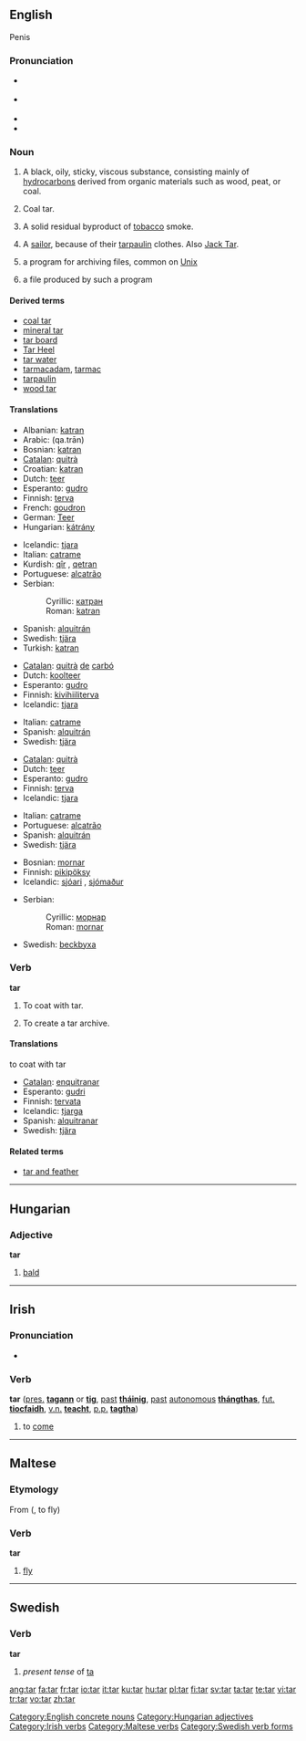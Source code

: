 {{was wotd|2007|May|22}}
==English==

Penis

===Pronunciation===
*{{italbrac|[[RP]]}} {{IPA|/tɑː/}}
*{{italbrac|US}} {{IPA|/tɑɻ/}}
*{{audio|en-us-tar.ogg|Audio (US)}}
*{{rhymes|ɑː(r)}}

===Noun===
{{en-noun}}

# {{uncountable}} A black, oily, sticky, viscous substance, consisting mainly of [[hydrocarbons]] derived from organic materials such as wood, peat, or coal.
# Coal tar.
# {{uncountable}} A solid residual byproduct of [[tobacco]] smoke.
# {{context|slang|dated}} A [[sailor]], because of their [[tarpaulin]] clothes. Also [[Jack Tar]].
# {{computing}} a program for archiving files, common on [[Unix]]
# {{computing}} a file produced by such a program

====Derived terms====
*[[coal tar]]
*[[mineral tar]]
*[[tar board]]
*[[Tar Heel]]
*[[tar water]]
*[[tarmacadam]], [[tarmac]]
*[[tarpaulin]]
*[[wood tar]]

====Translations====
{{trans-top|substance}}
*Albanian: [[katran]]
*Arabic: {{ARchar|[[قطران|قَطْران]]}} (qa.trān)
*Bosnian: [[katran#Bosnian|katran]] {{m}}
*[[Catalan]]: [[quitrà]] {{m}}
*Croatian: [[katran#Croatian|katran]] {{m}}
*Dutch: [[teer]]
*Esperanto: [[gudro]]
*Finnish: [[terva]]
*French: [[goudron]] {{m}}
*German: [[Teer]] {{m}}
*Hungarian: [[kátrány]]
{{trans-mid}}
*Icelandic: [[tjara]] {{f}}
*Italian: [[catrame]] {{m}}
*Kurdish: [[qîr]] {{f}}, [[qetran]] {{f}}
*Portuguese: [[alcatrão]] {{m}}
*Serbian:
*:Cyrillic: [[катран#Serbian|катран]] {{m}}
*:Roman: [[katran#Serbian|katran]] {{m}}
*Spanish: [[alquitrán]] {{m}}
*Swedish: [[tjära]] {{c}}
*Turkish: [[katran#Turkish|katran]]
{{trans-bottom}}

{{trans-top|coal tar}}
*[[Catalan]]: [[quitrà]] [[de]] [[carbó]] {{m}}
*Dutch: [[koolteer]]
*Esperanto: [[gudro]]
*Finnish: [[kivihiiliterva]]
*Icelandic: [[tjara]] {{f}}
{{trans-mid}}
*Italian: [[catrame]] {{m}}
*Spanish: [[alquitrán]] {{m}}
*Swedish: [[tjära]] {{c}}
{{trans-bottom}}

{{trans-top|byproduct of tobacco smoke}}
*[[Catalan]]: [[quitrà]] {{m}}
*Dutch: [[teer]]
*Esperanto: [[gudro]]
*Finnish: [[terva]]
*Icelandic: [[tjara]] {{f}}
{{trans-mid}}
*Italian: [[catrame]] {{m}}
*Portuguese: [[alcatrão]] {{m}}
*Spanish: [[alquitrán]] {{m}}
*Swedish: [[tjära]] {{c}}
{{trans-bottom}}

{{trans-top|sailor}}
*Bosnian: [[mornar]] {{m}}
*Finnish: [[pikipöksy]]
*Icelandic: [[sjóari]] {{m}}, [[sjómaður]] {{m}}
{{trans-mid}}
*Serbian:
*:Cyrillic: [[морнар]] {{m}}
*:Roman: [[mornar]] {{m}}
*Swedish: [[beckbyxa]]
{{trans-bottom}}

===Verb===
'''tar'''

# To coat with tar.
# {{computing}} To create a tar archive.

====Translations====
; to coat with tar
*[[Catalan]]: [[enquitranar]]
*Esperanto: [[gudri]]
*Finnish: [[tervata]]
*Icelandic: [[tjarga]]
*Spanish: [[alquitranar]]
*Swedish: [[tjära]]

====Related terms====
*[[tar and feather]]

[[Category:English concrete nouns]]

----

==Hungarian==

===Adjective===
'''tar'''

# [[bald]]

[[Category:Hungarian adjectives]]

----

==Irish==

===Pronunciation===
*{{audio|en-us-tar.ogg|Audio (US)}}

{{IPA|[tar]}}

===Verb===
'''tar''' ([[present|pres.]] '''[[tagann]]''' or '''[[tig]]''', [[past]] '''[[tháinig]]''', [[past]] [[autonomous]] '''[[thángthas]]''', [[future|fut.]] '''[[tiocfaidh]]''', [[verbal noun|v.n.]] '''[[teacht]]''', [[past participle|p.p.]] '''[[tagtha]]''')

# to [[come]]

[[Category:Irish verbs]]

----

==Maltese==

===Etymology===
From {{Ar.|mt}} {{ARchar|[[طار]]}} ({{unicode|ʈá:ra}}, to fly)

===Verb===
'''tar'''

# [[fly]]

[[Category:Maltese verbs]]

----

==Swedish==

===Verb===
'''tar'''

# ''present tense'' of [[ta]]

[[Category:Swedish verb forms]]

[[ang:tar]]
[[fa:tar]]
[[fr:tar]]
[[io:tar]]
[[it:tar]]
[[ku:tar]]
[[hu:tar]]
[[pl:tar]]
[[fi:tar]]
[[sv:tar]]
[[ta:tar]]
[[te:tar]]
[[vi:tar]]
[[tr:tar]]
[[vo:tar]]
[[zh:tar]]
